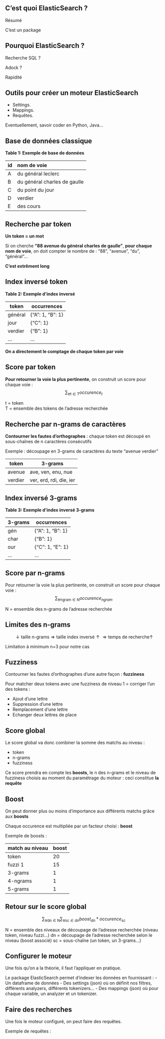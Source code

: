 ## C'est quoi ElasticSearch ?

Résumé

C'est un package

## Pourquoi ElasticSearch ?

Recherche SQL ?

Adock ?

Rapidité

## Outils pour créer un moteur ElasticSearch

- Settings.
- Mappings.
- Requêtes.

Eventuellement, savoir coder en Python, Java...

## Base de données classique

**Table 1: Exemple de base de données**  

| id | nom de voie                 |
|---|:-----------------------------|
| A | du général leclerc           |
| B | du général charles de gaulle |
| C | du point du jour             |
| D | verdier                      |
| E | des cours                   |

## Recherche par token

[**Un token = un mot**]{.green2}  

Si on cherche **"88 avenue du général charles de gaulle"**, [**pour chaque nom de voie**]{.blue2}, on doit compter le nombre de :
"88", "avenue", "du", "général"...

[**C'est extrêment long**]{.green2}

## Index inversé token

**Table 2: Exemple d'index inversé**  

| token     | occurrences              |
|-----------|--------------------------|
| général   | {"A": 1, "B": 1}         |
| jour      | {"C": 1}                 |
| verdier   | {"B": 1}                 |
| ...       | ...                      |

[**On a directement le comptage de chaque token par voie**]{.green2}

## Score par token

[**Pour retourner la voie la plus pertinente**]{.blue2}, on construit un score pour chaque voie :
$$
\sum_{\text{∀t} \in \text{T}} occurence_t
$$

t = token  
T = ensemble des tokens de l'adresse recherchée  

## Recherche par n-grams de caractères

[**Contourner les fautes d'orthographes**]{.blue2} : chaque token est découpé en sous-chaînes de n caractères consécutifs  

Exemple : découpage en 3-grams de caractères du texte "avenue verdier"  

| token    | 3-grams                 |
|----------|-------------------------|
| avenue   | ave, ven, enu, nue      |
| verdier  | ver, erd, rdi, die, ier |


## Index inversé 3-grams

**Table 3: Exemple d'index inversé 3-grams**  

| 3-grams | occurrences           |
|---------|-----------------------|
| gén     | {"A": 1, "B": 1}      |
| char    | {"B": 1}              |
| our     | {"C": 1, "E": 1}      |
| ...     | ...                   |


## Score par n-grams

Pour retourner la voie la plus pertinente, on construit un score pour chaque voie :
$$
\sum_{\text{∀ngram} \in \text{N}} occurence_{ngram}
$$

N = ensemble des n-grams de l'adresse recherchée

## Limites des n-grams

$$
\downarrow \text{taille n-grams}
\Rightarrow \text{taille index inversé} \uparrow 
\Rightarrow \text{temps de recherche} \uparrow
$$

Limitation à minimum n=3 pour notre cas

## Fuzziness

Contourner les fautes d'orthographes d'une autre façon : [**fuzziness**]{.green2}  

Pour matcher deux tokens avec une fuzziness de niveau 1 = corriger l'un des tokens :

- Ajout d'une lettre
- Suppression d'une lettre
- Remplacement d'une lettre
- Echanger deux lettres de place

## Score global 

Le score global va donc combiner la somme des matchs au niveau :

- token
- n-grams
- fuzziness

Ce score prendra en compte les [**boosts**]{.green2}, le n des n-grams et le niveau de fuzziness choisis au moment du paramétrage du moteur : ceci constitue [**la requête**]{.blue2}

## Boost

On peut donner plus ou moins d'importance aux différents matchs grâce aux [**boosts**]{.green2}  

Chaque occurence est multipliée par un facteur choisi : [**boost**]{.blue2}  

Exemple de boosts : 

| match au niveau | boost |
|----------|----|
| token    | 20 |
| fuzzi 1  | 15 |
| 3-grams  | 1  |
| 4-ngrams | 1  |
| 5-grams  | 1  |

## Retour sur le score global

$$
\sum_{\text{∀dn} \in \text{N}} \sum_{\text{∀sc} \in \text{dn}} boost_{dn}*occurence_{sc}
$$

N = ensemble des niveaux de découpage de l'adresse recherchée (niveau token, niveau fuzzi...)
dn = découpage de l'adresse recherchée selon le niveau (boost associé)
sc = sous-chaîne (un token, un 3-grams...)


## Configurer le moteur

Une fois qu'on a la théorie, il faut l'appliquer en pratique.

Le package ElasticSearch permet d'indexer les données en fournissant :
- Un dataframe de données
- Des settings (json) où on définit nos filtres, différents analyzers, différents tokenizers...
- Des mappings (json) où pour chaque variable, un analyzer et un tokenizer.

## Faire des recherches

Une fois le moteur configuré, on peut faire des requêtes.

Exemple de requêtes :